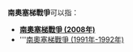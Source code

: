 '''南奧塞梯戰爭'''可以指：
* '''[[俄罗斯－格鲁吉亚战争|南奧塞梯戰爭 (2008年)]]'''
* '''[[第一次南奧塞提亞戰爭|南奧塞梯戰爭 (1991年-1992年)]]
{{Disambiguation|Cat=六字战事消歧义}}